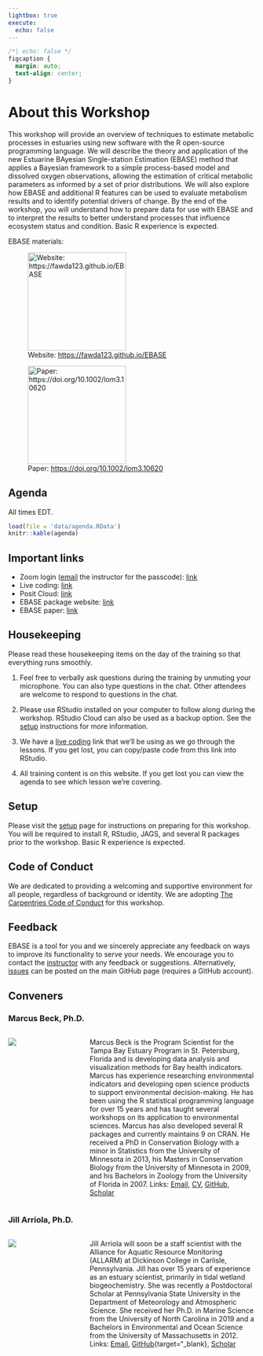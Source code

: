 ```yaml
---
lightbox: true
execute:
  echo: false
---
```


```css
/*| echo: false */
figcaption {
  margin: auto;
  text-align: center;
}
```

# About this Workshop {.unnumbered}

This workshop will provide an overview of techniques to estimate metabolic processes in estuaries using new software with the R open-source programming language. We will describe the theory and application of the new Estuarine BAyesian Single-station Estimation (EBASE) method that applies a Bayesian framework to a simple process-based model and dissolved oxygen observations, allowing the estimation of critical metabolic parameters as informed by a set of prior distributions.  We will also explore how EBASE and additional R features can be used to evaluate metabolism results and to identify potential drivers of change.  By the end of the workshop, you will understand how to prepare data for use with EBASE and to interpret the results to better understand processes that influence ecosystem status and condition. Basic R experience is expected.

EBASE materials:

::: {layout-ncol=2 layout-valign="center"}

![Website: <https://fawda123.github.io/EBASE>](figs/logo.png){height=200}

![Paper: <https://doi.org/10.1002/lom3.10620>](figs/paper.png){height=200}

:::

## Agenda {.unnumbered}

All times EDT. 

```r
load(file = 'data/agenda.RData')
knitr::kable(agenda)
```

## Important links {.unnumbered}

* Zoom login ([email](mailto:mbeck@tbep.org) the instructor for the passcode): [link](https://www.google.com/url?q=https://us06web.zoom.us/j/86439160923?pwd%3Dqo9MxYMpUI0k3bO5fCr0uNcmBu2ugy.1&sa=D&source=calendar&ust=1725458721584834&usg=AOvVaw03aUScSC7RbxQeXTkGQWj7){target="_blank"} 
* Live coding: [link](https://tinyurl.com/live-ebase){target="_blank"}
* Posit Cloud: [link](https://posit.cloud/content/8518890){target="_blank"}
* EBASE package website: [link](https://fawda123.github.io/EBASE){target="_blank"}
* EBASE paper: [link](https://doi.org/10.1002/lom3.10620){target="_blank"}

## Housekeeping {.unnumbered}

Please read these housekeeping items on the day of the training so that everything runs smoothly. 

1. Feel free to verbally ask questions during the training by unmuting your microphone.  You can also type questions in the chat.  Other attendees are welcome to respond to questions in the chat.  
1. Please use RStudio installed on your computer to follow along during the workshop.  RStudio Cloud can also be used as a backup option.  See the [setup](setup.qmd) instructions for more information.

1. We have a [live coding](https://tinyurl.com/live-ebase){target="_blank"} link that we’ll be using as we go through the lessons. If you get lost, you can copy/paste code from this link into RStudio.

1. All training content is on this website. If you get lost you can view the agenda to see which lesson we’re covering.

## Setup {.unnumbered}

Please visit the [setup](setup.qmd) page for instructions on preparing for this workshop. You will be required to install R, RStudio, JAGS, and several R packages prior to the workshop. Basic R experience is expected.

## Code of Conduct {.unnumbered}

We are dedicated to providing a welcoming and supportive environment for all people, regardless of background or identity. We are adopting [The Carpentries Code of Conduct](https://docs.carpentries.org/topic_folders/policies/code-of-conduct.html){target="_blank"} for this workshop.

## Feedback {.unnumbered}

EBASE is a tool for you and we sincerely appreciate any feedback on ways to improve its functionality to serve your needs.  We encourage you to contact the [instructor](mailto:mbeck@tbep.org) with any feedback or suggestions.  Alternatively, [issues](https://github.com/fawda123/EBASE/issues){target="_blank"} can be posted on the main GitHub page (requires a GitHub account).

## Conveners {.unnumbered}

### Marcus Beck, Ph.D.

::: columns

::: {.column width="30%"}
![](figs/headshot_marcus.jpg)
:::

::: {.column .p-right width="70%"}
Marcus Beck is the Program Scientist for the Tampa Bay Estuary Program in St. Petersburg, Florida and is developing data analysis and visualization methods for Bay health indicators. Marcus has experience researching environmental indicators and developing open science products to support environmental decision-making. He has been using the R statistical programming language for over 15 years and has taught several workshops on its application to environmental sciences. Marcus has also developed several R packages and currently maintains 9 on CRAN. He received a PhD in Conservation Biology with a minor in Statistics from the University of Minnesota in 2013, his Masters in Conservation Biology from the University of Minnesota in 2009, and his Bachelors in Zoology from the University of Florida in 2007. Links: [Email](mailto:mbeck@tbep.org){target="_blank"}, [CV](https://fawda123.github.io/CV/Beck_CV.pdf){target="_blank"}, [GitHub](https://github.com/fawda123){target="_blank"}, [Scholar](https://scholar.google.com/citations?user=9ZDDQ_8AAAAJ&hl=en&authuser=2){target="_blank"}
:::

:::

### Jill Arriola, Ph.D.

::: columns

::: {.column width="30%"}
![](figs/headshot_jill.jpeg)
:::

::: {.column .p-right width="70%"}
Jill Arriola will soon be a staff scientist with the Alliance for Aquatic Resource Monitoring (ALLARM) at Dickinson College in Carlisle, Pennsylvania. Jill has over 15 years of experience as an estuary scientist, primarily in tidal wetland biogeochemistry. She was recently a Postdoctoral Scholar at Pennsylvania State University in the Department of Meteorology and Atmospheric Science. She received her Ph.D. in Marine Science from the University of North Carolina in 2019 and a Bachelors in Environmental and Ocean Science from the University of Massachusetts in 2012. Links: [Email](mailto:jva5648@psu.edu){target="_blank"}, [GitHub](https://github.com/jmarriola){target="_blank},  [Scholar](https://scholar.google.com/citations?user=qgHOuuQAAAAJ&hl=en&authuser=2&oi=ao){target="_blank"}
:::

:::